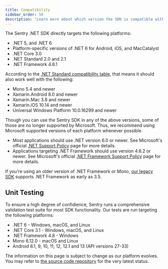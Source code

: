 ```yaml
---
title: Compatibility
sidebar_order: 50
description: 'Learn more about which version the SDK is compatible with.'
---
```


The Sentry .NET SDK directly targets the following platforms:

- .NET 5, and .NET 6
- Platform-specific versions of .NET 6 for Android, iOS, and MacCatalyst
- .NET Core 3.0
- .NET Standard 2.0 and 2.1
- .NET Framework 4.6.1

According to the [.NET Standard compatibility table](https://docs.microsoft.com/dotnet/standard/net-standard),
that means it should also work well with the following:

- Mono 5.4 and newer
- Xamarin.Android 8.0 and newer
- Xamarin.Mac 3.8 and newer
- Xamarin.iOS 10.14 and newer
- Universal Windows Platform 10.0.16299 and newer

<Note>

Though you can use the Sentry SDK in any of the above versions, some of those are no longer supported by Microsoft.
Thus, we recommend using Microsoft supported versions of each platform whenever possible.

- Most applications should use .NET version 6.0 or newer.  See Microsoft's official [.NET Support Policy](https://dotnet.microsoft.com/platform/support/policy) page for more details.
- Applications targeting .NET Framework should use version 4.6.2 or newer.  See Microsoft's official [.NET Framework Support Policy](https://dotnet.microsoft.com/platform/support/policy/dotnet-framework) page for more details.

</Note>

<Note>

If you're using an older version of .NET Framework or Mono, [our legacy SDK](/clients/csharp/) supports .NET Framework as early as 3.5.

</Note>

## Unit Testing

To ensure a high degree of confidience, Sentry runs a comprehensive validation test suite for most SDK functionality.
Our tests are run targeting the following platforms:

- .NET 6 - Windows, macOS, and Linux
- .NET Core 3.1 - Windows, macOS, and Linux
- .NET Framework 4.8 - Windows
- Mono 6.12.0 - macOS and Linux
- Android 8.1, 9, 10, 11, 12, 12.1 and 13 (API versions 27-33)

<Note>

The information on this page is subject to change as our platform evolves.
You may refer to [the source code repository](https://github.com/getsentry/sentry-dotnet) for the very latest status.

</Note>
